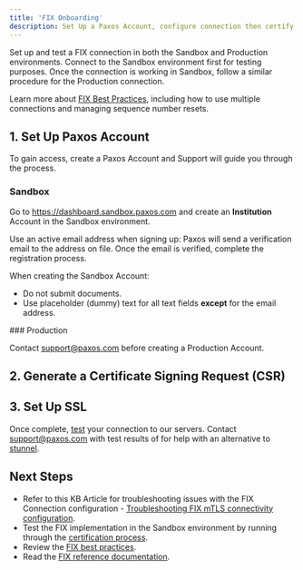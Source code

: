 ```yaml
---
title: 'FIX Onboarding'
description: Set Up a Paxos Account, configure connection then certify.
---
```


[fix-api]: https://developer.paxos.com/docs/itbit/fix/
[certify]: certify
[fix-best-practice]: best-practices
[tls-troubleshooting]: https://cryptobrokerage.paxos.com/hc/en-us/articles/17822398442516
[stunnel]: https://www.stunnel.org/

Set up and test a FIX connection in both the Sandbox and Production environments.
Connect to the Sandbox environment first for testing purposes.
Once the connection is working in Sandbox, follow a similar procedure for the Production connection.

<Tip>

Learn more about [FIX Best Practices][fix-best-practice], including how to use multiple connections and managing sequence number resets.

</Tip>

## 1. Set Up Paxos Account

To gain access, create a Paxos Account and Support will guide you through the process.
### Sandbox

Go to https://dashboard.sandbox.paxos.com and create an **Institution** Account in the Sandbox environment.

Use an active email address when signing up: Paxos will send a verification email to the address on file.
Once the email is verified, complete the registration process.

<Warning>

When creating the Sandbox Account:
- Do not submit documents.
- Use placeholder (dummy) text for all text fields **except** for the email address.

</Warning>
### Production

Contact support@paxos.com before creating a Production Account.
## 2. Generate a Certificate Signing Request (CSR)

<FixCSR />

## 3. Set Up SSL

<FixSSL />

Once complete, [test][certify] your connection to our servers.
Contact support@paxos.com with test results of for help with an alternative to [stunnel][stunnel].

## Next Steps
- Refer to this KB Article for troubleshooting issues with the FIX Connection configuration - [Troubleshooting FIX mTLS connectivity configuration][tls-troubleshooting].
- Test the FIX implementation in the Sandbox environment by running through the [certification process][certify].
- Review the [FIX best practices][fix-best-practice].
- Read the [FIX reference documentation][fix-api].
